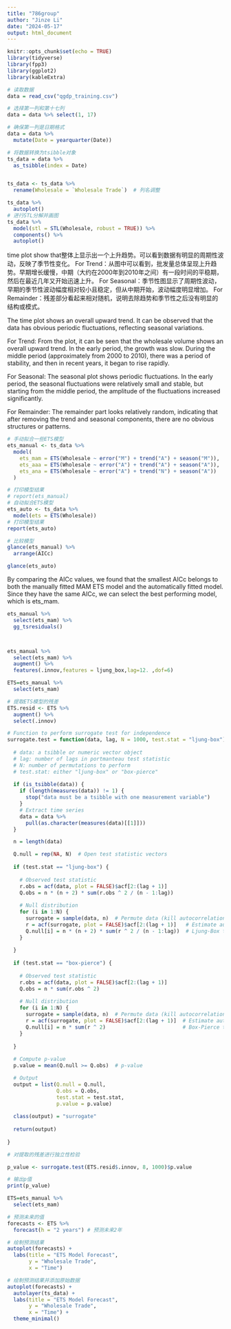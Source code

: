 ```yaml
---
title: "786group"
author: "Jinze Li"
date: "2024-05-17"
output: html_document
---
```


```r
knitr::opts_chunk$set(echo = TRUE)
library(tidyverse)
library(fpp3)
library(ggplot2)
library(kableExtra)
```






```r
# 读取数据
data = read_csv("qgdp_training.csv")

# 选择第一列和第十七列
data = data %>% select(1, 17)

# 确保第一列是日期格式
data = data %>%
  mutate(Date = yearquarter(Date))

# 将数据转换为tsibble对象
ts_data = data %>%
  as_tsibble(index = Date)


ts_data <- ts_data %>%
  rename(Wholesale = `Wholesale Trade`)  # 列名调整

ts_data %>% 
  autoplot()
# 进行STL分解并画图
ts_data %>%
  model(stl = STL(Wholesale, robust = TRUE)) %>%
  components() %>%
  autoplot()

```


time plot show that整体上显示出一个上升趋势。可以看到数据有明显的周期性波动，反映了季节性变化。
For Trend：从图中可以看到，批发量总体呈现上升趋势。早期增长缓慢，中期（大约在2000年到2010年之间）有一段时间的平稳期，然后在最近几年又开始迅速上升。
For Seasonal：季节性图显示了周期性波动，早期的季节性波动幅度相对较小且稳定，但从中期开始，波动幅度明显增加。
For Remainder：残差部分看起来相对随机，说明去除趋势和季节性之后没有明显的结构或模式。

The time plot shows an overall upward trend. It can be observed that the data has obvious periodic fluctuations, reflecting seasonal variations.

For Trend:
From the plot, it can be seen that the wholesale volume shows an overall upward trend. In the early period, the growth was slow. During the middle period (approximately from 2000 to 2010), there was a period of stability, and then in recent years, it began to rise rapidly.

For Seasonal:
The seasonal plot shows periodic fluctuations. In the early period, the seasonal fluctuations were relatively small and stable, but starting from the middle period, the amplitude of the fluctuations increased significantly.

For Remainder:
The remainder part looks relatively random, indicating that after removing the trend and seasonal components, there are no obvious structures or patterns.


```r
# 手动拟合一些ETS模型
ets_manual <- ts_data %>%
  model(
    ets_mam = ETS(Wholesale ~ error("M") + trend("A") + season("M")),
    ets_aaa = ETS(Wholesale ~ error("A") + trend("A") + season("A")),
    ets_ana = ETS(Wholesale ~ error("A") + trend("N") + season("A"))
  )

# 打印模型结果
# report(ets_manual)
# 自动拟合ETS模型
ets_auto <- ts_data %>%
  model(ets = ETS(Wholesale))
# 打印模型结果
report(ets_auto)

# 比较模型
glance(ets_manual) %>%
  arrange(AICc)

glance(ets_auto)
```


By comparing the AICc values, we found that the smallest AICc belongs to both the manually fitted MAM ETS model and the automatically fitted model. Since they have the same AICc, we can select the best performing model, which is ets_mam.



```r
ets_manual %>% 
  select(ets_mam) %>% 
  gg_tsresiduals()



ets_manual %>% 
  select(ets_mam) %>% 
  augment() %>% 
  features(.innov,features = ljung_box,lag=12. ,dof=6)

```



```r
ETS=ets_manual %>% 
  select(ets_mam)

# 提取ETS模型的残差
ETS.resid <- ETS %>%
  augment() %>%
  select(.innov)

# Function to perform surrogate test for independence
surrogate.test = function(data, lag, N = 1000, test.stat = "ljung-box") {
  
  # data: a tsibble or numeric vector object
  # lag: number of lags in portmanteau test statistic
  # N: number of permutations to perform
  # test.stat: either "ljung-box" or "box-pierce"
  
  if (is_tsibble(data)) {
    if (length(measures(data)) != 1) {  
      stop("data must be a tsibble with one measurement variable")
    }
    # Extract time series 
    data = data %>% 
      pull(as.character(measures(data)[[1]])) 
  }

  n = length(data)

  Q.null = rep(NA, N)  # Open test statistic vectors
  
  if (test.stat == "ljung-box") {
    
    # Observed test statistic
    r.obs = acf(data, plot = FALSE)$acf[2:(lag + 1)]
    Q.obs = n * (n + 2) * sum(r.obs ^ 2 / (n - 1:lag))
    
    # Null distribution
    for (i in 1:N) {
      surrogate = sample(data, n)  # Permute data (kill autocorrelation, maintain amplitude)
      r = acf(surrogate, plot = FALSE)$acf[2:(lag + 1)]   # Estimate autocorrelation
      Q.null[i] = n * (n + 2) * sum(r ^ 2 / (n - 1:lag))  # Ljung-Box test statistic
    }
    
  }
  
  if (test.stat == "box-pierce") {
    
    # Observed test statistic
    r.obs = acf(data, plot = FALSE)$acf[2:(lag + 1)]
    Q.obs = n * sum(r.obs ^ 2)
    
    # Null distribution
    for (i in 1:N) {
      surrogate = sample(data, n)  # Permute data (kill autocorrelation, maintain amplitude)
      r = acf(surrogate, plot = FALSE)$acf[2:(lag + 1)]  # Estimate autocorrelation
      Q.null[i] = n * sum(r ^ 2)                         # Box-Pierce test statistic
    }
    
  }
  
  # Compute p-value
  p.value = mean(Q.null >= Q.obs)  # p-value

  # Output
  output = list(Q.null = Q.null,
                Q.obs = Q.obs,
                test.stat = test.stat,
                p.value = p.value)
  
  class(output) = "surrogate"
  
  return(output)
  
}

# 对提取的残差进行独立性检验

p_value <- surrogate.test(ETS.resid$.innov, 8, 1000)$p.value

# 输出p值
print(p_value)


```




```r
ETS=ets_manual %>% 
  select(ets_mam)

# 预测未来的值
forecasts <- ETS %>%
  forecast(h = "2 years") # 预测未来2年

# 绘制预测结果
autoplot(forecasts) +
  labs(title = "ETS Model Forecast",
       y = "Wholesale Trade",
       x = "Time")

# 绘制预测结果并添加原始数据
autoplot(forecasts) +
  autolayer(ts_data) + 
  labs(title = "ETS Model Forecast",
       y = "Wholesale Trade",
       x = "Time") +
  theme_minimal()

```